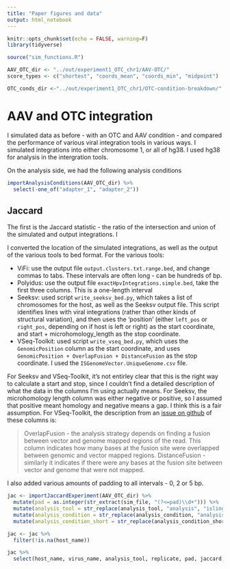 ```yaml
---
title: "Paper figures and data"
output: html_notebook
---
```

```r
knitr::opts_chunk$set(echo = FALSE, warning=F)
library(tidyverse)

source("sim_functions.R")

AAV_OTC_dir <- "../out/experiment1_OTC_chr1/AAV-OTC/"
score_types <- c("shortest", "coords_mean", "coords_min", "midpoint")

OTC_conds_dir <-"../out/experiment1_OTC_chr1/OTC-condition-breakdown/"

```

# AAV and OTC integration

I simulated data as before - with an OTC and AAV condition - and compared the performance of various viral integration tools in various ways.  I simulated integrations into either chromosome 1, or all of hg38.  I used hg38 for analysis in the intergration tools.

On the analysis side, we had the following analysis conditions
```r
importAnalysisConditions(AAV_OTC_dir) %>% 
  select(-one_of("adapter_1", "adapter_2"))
```

## Jaccard

The first is the Jaccard statistic - the ratio of the intersection and union of the simulated and output integrations.   I


I converted the location of the simulated integrations, as well as the output of the various tools to bed format.  For the various tools:  

- ViFi: use the output file `output.clusters.txt.range.bed`, and change commas to tabs.  These intervals are often long - can be hundreds of bp.
- Polyidus: use the output file `exactHpvIntegrations.simple.bed`, take the first three columns.  This is a one-length interval
- Seeksv: used script `write_seeksv_bed.py`, which takes a list of chromosomes for the host, as well as the Seeksv output file.  This script identifies lines with viral integrations (rather than other kinds of structural variation), and then uses the 'position' (either `left_pos` or `right_pos`, depending on if host is left or right) as the start coordinate, and start + microhomology_length as the stop coordinate.
- VSeq-Toolkit: used script `write_vseq_bed.py`, which uses the `GenomicPosition` column as the start coordinate, and uses `GenomicPosition + OverlapFusion + DistanceFusion` as the stop coordinate.  I used the `ISGenomeVector.UniqueGenome.csv` file. 

For Seeksv and VSeq-Toolkit, it's not entirley clear that this is the right way to calculate a start and stop, since I couldn't find a detailed description of what the data in the columns I'm using actually means.  For Seeksv, the microhomology length column was either negative or positive, so I assumed that positive meant homology and negative means a gap.  I think this is a fair assumption.  For VSeq-Toolkit, the description from an [issue on github](https://github.com/CompMeth/VSeq-Toolkit/issues/4) of these columns is:  

> OverlapFusion - the analysis strategy depends on finding a fusion between vector and genome mapped regions of the read. This column indicates how many bases at the fusion site were overlapped between genomic and vector mapped regions.
DistanceFusion - similarly it indicates if there were any bases at the fusion site between vector and genome that were not mapped.

I also added various amounts of padding to all intervals - 0, 2 or 5 bp.

```r
jac <- importJaccardExperiment(AAV_OTC_dir) %>% 
  mutate(pad = as.integer(str_extract(sim_file, "(?<=pad)\\d+"))) %>% 
  mutate(analysis_tool = str_replace(analysis_tool, "analysis", "isling")) %>% 
  mutate(analysis_condition = str_replace(analysis_condition, "analysis", "isling")) %>% 
  mutate(analysis_condition_short = str_replace(analysis_condition_short, "analysis", "isling"))

jac <- jac %>% 
  filter(!is.na(host_name))
```


```r
jac %>% 
  select(host_name, virus_name, analysis_tool, replicate, pad, jaccard, intersection, union, n_intersections, experiment, analysis_condition, analysis_condition_short)
```


